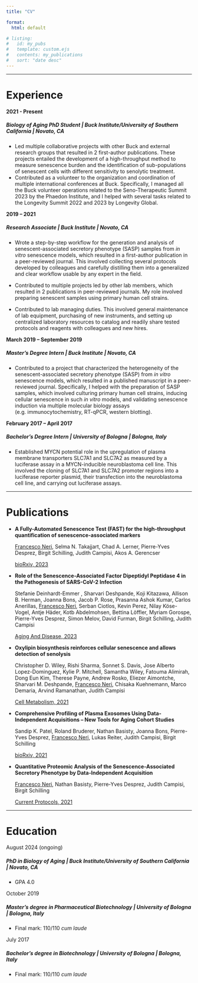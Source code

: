 ```yaml
---
title: "CV"

format:
  html: default

# listing:
#   id: my_pubs
#   template: custom.ejs
#   contents: my_publications
#   sort: "date desc"
---
```


------------------------------------------------------------------------

# Experience

**2021 - Present**

##### **Biology of Aging PhD Student \| Buck Institute/University of Southern California \| Novato, CA**

-   Led multiple collaborative projects with other Buck and external research groups that resulted in 2 first-author publications. These projects entailed the development of a high-throughput method to measure senescence burden and the identification of sub-populations of senescent cells with different sensitivity to senolytic treatment.
-   Contributed as a volunteer to the organization and coordination of multiple international conferences at Buck. Specifically, I managed all the Buck volunteer operations related to the Seno-Therapeutic Summit 2023 by the Phaedon Institute, and I helped with several tasks related to the Longevity Summit 2022 and 2023 by Longevity Global.

**2019 – 2021**

##### **Research Associate \| Buck Institute \| Novato, CA**

-   Wrote a step-by-step workflow for the generation and analysis of senescent-associated secretory phenotype (SASP) samples from *in vitro* senescence models, which resulted in a first-author publication in a peer-reviewed journal. This involved collecting several protocols developed by colleagues and carefully distilling them into a generalized and clear workflow usable by any expert in the field.

-   Contributed to multiple projects led by other lab members, which resulted in 2 publications in peer-reviewed journals. My role involved preparing senescent samples using primary human cell strains.

-   Contributed to lab managing duties. This involved general maintenance of lab equipment, purchasing of new instruments, and setting up centralized laboratory resources to catalog and readily share tested protocols and reagents with colleagues and new hires.

**March 2019 – September 2019**

##### **Master’s Degree Intern \| Buck Institute \| Novato, CA**

-   Contributed to a project that characterized the heterogeneity of the senescent-associated secretory phenotype (SASP) from *in vitro* senescence models, which resulted in a published manuscript in a peer-reviewed journal. Specifically, I helped with the preparation of SASP samples, which involved culturing primary human cell strains, inducing cellular senescence in such *in vitro* models, and validating senescence induction via multiple molecular biology assays (e.g. immunocytochemistry, RT-qPCR, western blotting).

**February 2017 – April 2017**

##### **Bachelor’s Degree Intern \| University of Bologna \| Bologna, Italy**

-   Established MYCN potential role in the upregulation of plasma membrane transporters SLC7A1 and SLC7A2 as measured by a luciferase assay in a MYCN-inducible neuroblastoma cell line. This involved the cloning of SLC7A1 and SLC7A2 promoter regions into a luciferase reporter plasmid, their transfection into the neuroblastoma cell line, and carrying out luciferase assays.

------------------------------------------------------------------------

# Publications

<!-- ::: {#my_pubs} -->

<!-- ::: -->

-   **A Fully-Automated Senescence Test (FAST) for the high-throughput quantification of senescence-associated markers**

    [Francesco Neri]{.underline}, Selma N. Takajjart, Chad A. Lerner, Pierre-Yves Desprez, Birgit Schilling, Judith Campisi, Akos A. Gerencser

    [bioRxiv, 2023](http://dx.doi.org/10.1101/2023.12.22.573123)

-   **Role of the Senescence-Associated Factor Dipeptidyl Peptidase 4 in the Pathogenesis of SARS-CoV-2 Infection**

    Stefanie Deinhardt-Emmer , Sharvari Deshpande, Koji Kitazawa, Allison B. Herman, Joanna Bons, Jacob P. Rose, Prasanna Ashok Kumar, Carlos Anerillas, [Francesco Neri]{.underline}, Serban Ciotlos, Kevin Perez, Nilay Köse-Vogel, Antje Häder, Kotb Abdelmohsen, Bettina Löffler, Myriam Gorospe, Pierre-Yves Desprez, Simon Melov, David Furman, Birgit Schilling, Judith Campisi

    [Aging And Disease, 2023](http://dx.doi.org/10.14336/ad.2023.0812)

-   **Oxylipin biosynthesis reinforces cellular senescence and allows detection of senolysis**

    Christopher D. Wiley, Rishi Sharma, Sonnet S. Davis, Jose Alberto Lopez-Dominguez, Kylie P. Mitchell, Samantha Wiley, Fatouma Alimirah, Dong Eun Kim, Therese Payne, Andrew Rosko, Eliezer Aimontche, Sharvari M. Deshpande, [Francesco Neri]{.underline}, Chisaka Kuehnemann, Marco Demaria, Arvind Ramanathan, Judith Campisi

    [Cell Metabolism, 2021](http://dx.doi.org/10.1016/j.cmet.2021.03.008)

-   **Comprehensive Profiling of Plasma Exosomes Using Data-Independent Acquisitions – New Tools for Aging Cohort Studies**

    Sandip K. Patel, Roland Bruderer, Nathan Basisty, Joanna Bons, Pierre-Yves Desprez, [Francesco Neri]{.underline}, Lukas Reiter, Judith Campisi, Birgit Schilling

    [bioRxiv, 2021](http://dx.doi.org/10.1101/2021.02.27.433188)

-   **Quantitative Proteomic Analysis of the Senescence‐Associated Secretory Phenotype by Data‐Independent Acquisition**

    [Francesco Neri]{.underline}, Nathan Basisty, Pierre‐Yves Desprez, Judith Campisi, Birgit Schilling

    [Current Protocols, 2021](http://dx.doi.org/10.1002/cpz1.32)

------------------------------------------------------------------------

# Education

August 2024 (ongoing)

##### **PhD in Biology of Aging \| Buck Institute/University of Southern California \| Novato, CA**

-   GPA 4.0

October 2019

##### **Master's degree in Pharmaceutical Biotechnology \| University of Bologna \| Bologna, Italy**

-   Final mark: 110/110 *cum laude*

July 2017

##### **Bachelor's degree in Biotechnology \| University of Bologna \| Bologna, Italy**

-   Final mark: 110/110 *cum laude*
